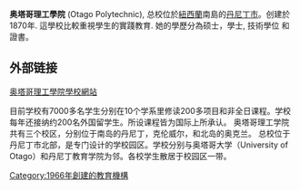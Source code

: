 '''奥塔哥理工學院''' (Otago Polytechnic), 总校位於[[紐西蘭|紐西蘭]]南島的[[丹尼丁市|丹尼丁市]]。创建於1870年. 這學校比較重視學生的實踐教育. 她的學歷分為硕士，學士, 技術學位 和 證書。

== 外部链接 ==
[https://web.archive.org/web/20101223150741/http://www.otagopolytechnic.ac.nz/ 奥塔哥理工學院學校網站]

{{Univ-stub}}

[[Category:1966年創建的教育機構|Category:1966年創建的教育機構]]

目前学校有7000多名学生分别在10个学系里修读200多项目和非全日课程。学校每年还接纳约200名外国留学生。所设课程皆为国际上所承认。
奥塔哥理工学院共有三个校区，分别位于南岛的丹尼丁，克伦威尔，和北岛的奥克兰。
总校位于丹尼丁市北部，是专门设计的学校园区。学校分别与奥塔哥大学（University of Otago）和丹尼丁教育学院为邻。各校学生散居于校园区一带。